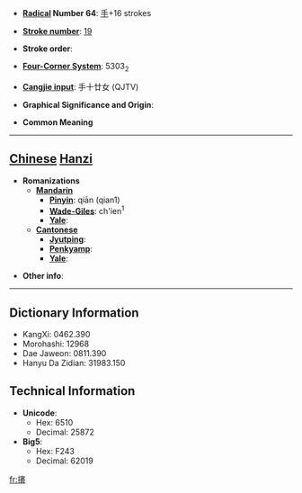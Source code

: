 * '''[[Wiktionary:Chinese radical index| Radical]] Number 64''': [[Wiktionary:Chinese radical index 手|手]]+16 strokes

* '''[[Wiktionary:Chinese total strokes index|Stroke number]]''': [[Wiktionary:Chinese total strokes index 19|19]]

* '''Stroke order''': 

* '''[[Wiktionary:Chinese four corner index|Four-Corner System]]''': 5303<sub>2</sub>

* '''[[Wiktionary:Chinese Cangjie index|Cangjie input]]''': 手十廿女 (QJTV)

* '''Graphical Significance and Origin''': 

* '''Common Meaning'''

----

== [[Chinese]] [[Hanzi]] ==

* '''Romanizations'''
** '''[[Mandarin]]'''
*** '''[[Pinyin]]''': qiān (qian1)
*** '''[[Wade-Giles]]''': ch'ien<sup>1</sup>
*** '''[[Yale]]''': 
** '''[[Cantonese]]'''
*** '''[[Jyutping]]''':
*** '''[[Penkyamp]]''': 
*** '''[[Yale]]''': 

* '''Other info''': 

----

== Dictionary Information ==

* KangXi: 0462.390
* Morohashi: 12968
* Dae Jaweon: 0811.390
* Hanyu Da Zidian: 31983.150

== Technical Information ==

* '''Unicode''':
** Hex: 6510
** Decimal: 25872
* '''Big5''':
** Hex: F243
** Decimal: 62019

[[fr:攐]]